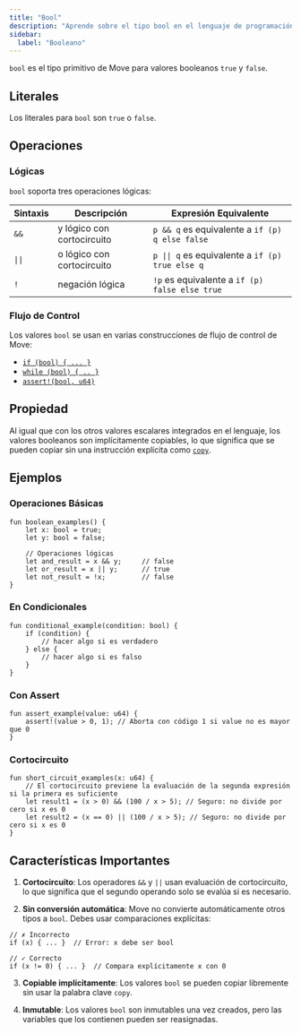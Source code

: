 ```yaml
---
title: "Bool"
description: "Aprende sobre el tipo bool en el lenguaje de programación Move para el desarrollo de contratos inteligentes en Aptos."
sidebar:
  label: "Booleano"
---
```


`bool` es el tipo primitivo de Move para valores booleanos `true` y `false`.

## Literales

Los literales para `bool` son `true` o `false`.

## Operaciones

### Lógicas

`bool` soporta tres operaciones lógicas:

| Sintaxis | Descripción                           | Expresión Equivalente                                     |
| -------- | ------------------------------------- | --------------------------------------------------------- |
| `&&`     | y lógico con cortocircuito            | `p && q` es equivalente a `if (p) q else false`          |
| `\|\|`   | o lógico con cortocircuito            | `p \|\| q` es equivalente a `if (p) true else q`         |
| `!`      | negación lógica                       | `!p` es equivalente a `if (p) false else true`           |

### Flujo de Control

Los valores `bool` se usan en varias construcciones de flujo de control de Move:

- [`if (bool) { ... }`](/es/build/smart-contracts/book/conditionals)
- [`while (bool) { .. }`](/es/build/smart-contracts/book/loops)
- [`assert!(bool, u64)`](/es/build/smart-contracts/book/abort-and-assert)

## Propiedad

Al igual que con los otros valores escalares integrados en el lenguaje, los valores booleanos son implícitamente copiables, lo que significa que se pueden copiar sin una instrucción explícita como [`copy`](/es/build/smart-contracts/book/variables#move-and-copy).

## Ejemplos

### Operaciones Básicas

```move
fun boolean_examples() {
    let x: bool = true;
    let y: bool = false;
    
    // Operaciones lógicas
    let and_result = x && y;     // false
    let or_result = x || y;      // true
    let not_result = !x;         // false
}
```

### En Condicionales

```move
fun conditional_example(condition: bool) {
    if (condition) {
        // hacer algo si es verdadero
    } else {
        // hacer algo si es falso
    }
}
```

### Con Assert

```move
fun assert_example(value: u64) {
    assert!(value > 0, 1); // Aborta con código 1 si value no es mayor que 0
}
```

### Cortocircuito

```move
fun short_circuit_examples(x: u64) {
    // El cortocircuito previene la evaluación de la segunda expresión si la primera es suficiente
    let result1 = (x > 0) && (100 / x > 5); // Seguro: no divide por cero si x es 0
    let result2 = (x == 0) || (100 / x > 5); // Seguro: no divide por cero si x es 0
}
```

## Características Importantes

1. **Cortocircuito**: Los operadores `&&` y `||` usan evaluación de cortocircuito, lo que significa que el segundo operando solo se evalúa si es necesario.

2. **Sin conversión automática**: Move no convierte automáticamente otros tipos a `bool`. Debes usar comparaciones explícitas:

```move
// ✗ Incorrecto
if (x) { ... }  // Error: x debe ser bool

// ✓ Correcto  
if (x != 0) { ... }  // Compara explícitamente x con 0
```

3. **Copiable implícitamente**: Los valores `bool` se pueden copiar libremente sin usar la palabra clave `copy`.

4. **Inmutable**: Los valores `bool` son inmutables una vez creados, pero las variables que los contienen pueden ser reasignadas.
